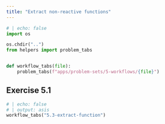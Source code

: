 ```yaml
---
title: "Extract non-reactive functions"
---
```

```python
# | echo: false
import os

os.chdir("..")
from helpers import problem_tabs


def workflow_tabs(file):
    problem_tabs(f"apps/problem-sets/5-workflows/{file}")
```

## Exercise 5.1

```python
# | echo: false
# | output: asis
workflow_tabs("5.3-extract-function")
```